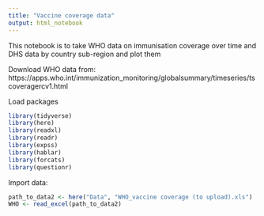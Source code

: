 ```yaml
---
title: "Vaccine coverage data"
output: html_notebook
---
```


This notebook is to take WHO data on immunisation coverage over time and DHS data by country sub-region and plot them

Download WHO data from: https://apps.who.int/immunization_monitoring/globalsummary/timeseries/tscoveragercv1.html

Load packages 
```r
library(tidyverse)
library(here)
library(readxl)
library(readr)
library(expss)
library(hablar)
library(forcats)
library(questionr)
```



Import data: 
```r
path_to_data2 <- here("Data", "WHO_vaccine coverage (to upload).xls")
WHO <- read_excel(path_to_data2)
```

